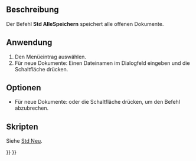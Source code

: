 <languages/>

{{Docnav/de
|[[Std_SaveCopy/de|KopieSpeichern]]
|[[Std_Revert/de|Rückgängig]]
|[[Std_File_Menu/de|Std Menü Datei]]
|IconL=Std_SaveCopy.svg
|IconR=Std_Revert.svg
|IconC=Freecad.svg
}}

{{GuiCommand/de
|Name=Std SaveAll
|Name/de=Std AlleSpeichern
|MenuLocation=Datei → Alle speichern
|Workbenches=Alle
|SeeAlso=[[Std_Save/de|Std Speichern]]
}}

<span id="Description"></span>
==Beschreibung==

Der Befehl '''Std AlleSpeichern''' speichert alle offenen Dokumente.

<span id="Usage"></span>
==Anwendung==

# Den Menüeintrag {{MenuCommand|Datei → [[Image:Std_SaveAll.svg|16px]] Alle speichern}} auswählen.
# Für neue Dokumente: Einen Dateinamen im Dialogfeld eingeben und die Schaltfläche {{Button|Speichern}} drücken.

<span id="Options"></span>
==Optionen==

* Für neue Dokumente: {{KEY|Esc}} oder die Schaltfläche {{Button|Abbrechen}} drücken, um den Befehl abzubrechen.

<span id="Scripting"></span>
==Skripten==

Siehe [[Std_New/de#Skripten|Std Neu]].


{{Docnav/de
|[[Std_SaveCopy/de|KopieSpeichern]]
|[[Std_Revert/de|Rückgängig]]
|[[Std_File_Menu/de|Std Menü Datei]]
|IconL=Std_SaveCopy.svg
|IconR=Std_Revert.svg
|IconC=Freecad.svg
}}

{{Std_Base_navi{{#translation:}}}}
{{Userdocnavi{{#translation:}}}}